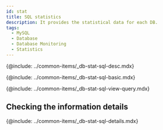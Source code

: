 ```yaml
---
id: stat
title: SQL statistics
description: It provides the statistical data for each DB.
tags:
  - MySQL
  - Database
  - Database Monitoring
  - Statistics
---
```


<!-- SQL 통계-->

{@include: ../common-items/_db-stat-sql-desc.mdx} 

<!-- SQL 통계 기본 사용 안내-->

{@include: ../common-items/_db-stat-sql-basic.mdx} 

<!-- 쿼리별 수행 추이, 자세히 보기-->

{@include: ../common-items/_db-stat-sql-view-query.mdx} 

## Checking the information details

{@include: ../common-items/_db-stat-sql-details.mdx}
